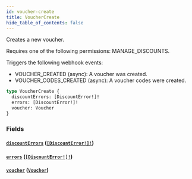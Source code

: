 ```yaml
---
id: voucher-create
title: VoucherCreate
hide_table_of_contents: false
---
```


Creates a new voucher.

Requires one of the following permissions: MANAGE_DISCOUNTS.

Triggers the following webhook events:

- VOUCHER_CREATED (async): A voucher was created.
- VOUCHER_CODES_CREATED (async): A voucher codes were created.

```graphql
type VoucherCreate {
  discountErrors: [DiscountError!]!
  errors: [DiscountError!]!
  voucher: Voucher
}
```

### Fields

#### [`discountErrors`](#) ([`[DiscountError!]!`](../../../developer/api-reference/objects/discount-error))

#### [`errors`](#) ([`[DiscountError!]!`](../../../developer/api-reference/objects/discount-error))

#### [`voucher`](#) ([`Voucher`](../../../developer/api-reference/objects/voucher))

